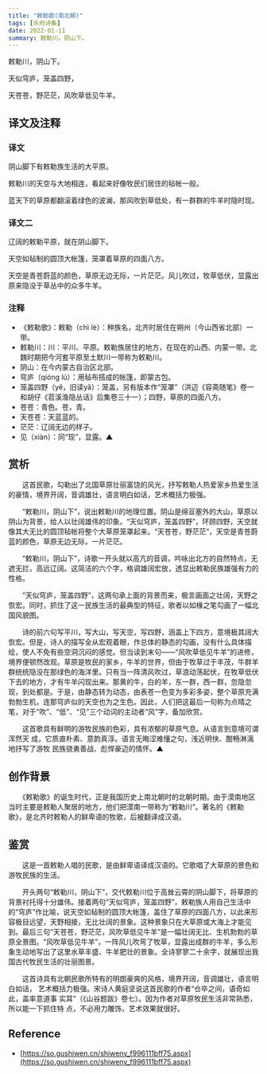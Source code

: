 ```yaml
---
title: "敕勒歌(南北朝)"
tags: [乐府诗集]
date: 2022-01-11
summary: 敕勒川，阴山下。
---
```


敕勒川，阴山下。

天似穹庐，笼盖四野，

天苍苍，野茫茫，风吹草低见牛羊。

## 译文及注释

### 译文

阴山脚下有敕勒族生活的大平原。

敕勒川的天空与大地相连，看起来好像牧民们居住的毡帐一般。

蓝天下的草原都翻滚着绿色的波澜，那风吹到草低处，有一群群的牛羊时隐时现。

### 译文二

辽阔的敕勒平原，就在阴山脚下。

天空如毡制的圆顶大帐篷，笼罩着草原的四面八方。

天空是青苍蔚蓝的颜色，草原无边无际，一片茫茫。风儿吹过，牧草低伏，显露出原来隐没于草丛中的众多牛羊。

### 注释
- 《敕勒歌》：敕勒（chì lè）：种族名，北齐时居住在朔州（今山西省北部）一带。
- 敕勒川：川：平川、平原。敕勒族居住的地方，在现在的山西、内蒙一带。北魏时期把今河套平原至土默川一带称为敕勒川。
- 阴山：在今内蒙古自治区北部。
- 穹庐（qióng lú）：用毡布搭成的帐篷，即蒙古包。
- 笼盖四野（yě，旧读yǎ）：笼盖，另有版本作“笼罩”（洪迈《容斋随笔》卷一和胡仔《苕溪渔隐丛话》后集卷三十一）；四野，草原的四面八方。
- 苍苍：青色。苍，青。
- 天苍苍：天蓝蓝的。
- 茫茫：辽阔无边的样子。
- 见（xiàn）：同“现”，显露。▲

## 赏析

　　这首民歌，勾勒出了北国草原壮丽富饶的风光，抒写敕勒人热爱家乡热爱生活的豪情，境界开阔，音调雄壮，语言明白如话，艺术概括力极强。

　　“敕勒川，阴山下”，说出敕勒川的地理位置。阴山是绵亘塞外的大山，草原以阴山为背景，给人以壮阔雄伟的印象。“天似穹庐，笼盖四野”，环顾四野，天空就像其大无比的圆顶毡帐将整个大草原笼罩起来。“天苍苍，野茫茫”，天空是青苍蔚蓝的颜色，草原无边无际，一片茫茫。

　　“敕勒川，阴山下”，诗歌一开头就以高亢的音调，吟咏出北方的自然特点，无遮无拦，高远辽阔。这简洁的六个字，格调雄阔宏放，透显出敕勒民族雄强有力的性格。

　　“天似穹庐，笼盖四野”，这两句承上面的背景而来，极言画面之壮阔，天野之恢宏。同时，抓住了这一民族生活的最典型的特征，歌者以如椽之笔勾画了一幅北国风貌图。

　　诗的前六句写平川，写大山，写天空，写四野，涵盖上下四方，意境极其阔大恢宏。但是，诗人的描写全从宏观着眼，作总体的静态的勾画，没有什么具体描绘，使人不免有些空洞沉闷的感觉。但当读到末句――“风吹草低见牛羊”的进修，境界便顿然改观。草原是牧民的家乡，牛羊的世界，但由于牧草过于丰茂，牛群羊群统统隐没在那绿色的海洋里。只有当一阵清风吹过，草浪动荡起伏，在牧草低伏下去的地方，才有牛羊闪现出来。那黄的牛，白的羊，东一群，西一群，忽隐忽现，到处都是。于是，由静态转为动态，由表苍一色变为多彩多姿，整个草原充满勃勃生机，连那穹庐似的天空也为之生色。因此，人们把这最后一句称为点晴之笔，对于“吹”、“低”、“见”三个动词的主动者“风”字，备加欣赏。

　　这首歌具有鲜明的游牧民族的色彩，具有浓郁的草原气息。从语言到意境可谓浑然天
成，它质直朴素、意韵真淳。语言无晦涩难懂之句，浅近明快、酣畅淋漓地抒写了游牧
民族骁勇善战、彪悍豪迈的情怀。▲

## 创作背景

　　《敕勒歌》的诞生时代，正是我国历史上南北朝时的北朝时期。由于漠南地区当时主要是敕勒人聚居的地方，他们把漠南一带称为“敕勒川”。著名的《敕勒歌》，是北齐时敕勒人的鲜卑语的牧歌，后被翻译成汉语。

## 鉴赏

　　这是一首敕勒人唱的民歌，是由鲜卑语译成汉语的。它歌唱了大草原的景色和游牧民族的生活。

　　开头两句“敕勒川，阴山下”，交代敕勒川位于高耸云霄的阴山脚下，将草原的背景衬托得十分雄伟。接着两句“天似穹庐，笼盖四野”，敕勒族人用自己生活中的“穹庐”作比喻，说天空如毡制的圆顶大帐篷，盖住了草原的四面八方，以此来形容极目远望，天野相接，无比壮阔的景象。这种景象只在大草原或大海上才能见到。最后三句“天苍苍，野茫茫，风吹草低见牛羊”是一幅壮阔无比、生机勃勃的草原全景图。“风吹草低见牛羊”，一阵风儿吹弯了牧草，显露出成群的牛羊，多么形象生动地写出了这里水草丰盛、牛羊肥壮的景象。全诗寥寥二十余字，就展现出我国古代牧民生活的壮丽图景。

　　这首诗具有北朝民歌所特有的明朗豪爽的风格，境界开阔，音调雄壮，语言明白如话，
艺术概括力极强。宋诗人黄庭坚说这首民歌的作者“仓卒之间，语奇如此，盖率意道事
实耳”（《山谷题跋》卷七）。因为作者对草原牧民生活非常熟悉，所以能一下抓住特
点，不必用力雕饰，艺术效果就很好。

## Reference

- [https://so.gushiwen.cn/shiwenv_f996111bff75.aspx](https://so.gushiwen.cn/shiwenv_f996111bff75.aspx)